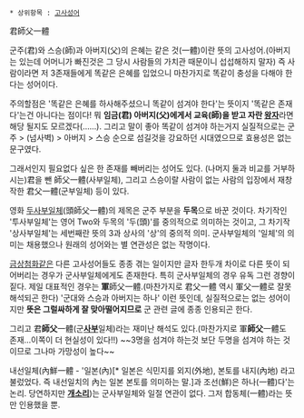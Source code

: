  * 상위항목 : [[고사성어]]

君師父一體

군주(君)와 스승(師)과 아버지(父)의 은혜는 같은 것(一體)이란 뜻의 고사성어.(아버지는 있는데 어머니가 빠진것은 그 당시 사람들의 가치관 때문이니 섭섭해하지 말자) 즉 사람이라면 저 3존재들에게 똑같은 은혜를 입었으니 마찬가지로 똑같이 충성을 다해야 한다는 성어이다.

주의할점은 '똑같은 은혜를 하사해주셨으니 똑같이 섬겨야 한다'는 뜻이지 '똑같은 존재다'는건 아니다는 점이다! 뭐 '''임금(君) 아버지(父)에게서 교육(師)을 받고 자란 [[왕자]]'''라면 해당 될지도 모르겠다(……). 그리고 말이 좋아 똑같이 섬겨야 하는거지 실질적으로는 군주 > (넘사벽) > 아버지 > 스승 순으로 섬길것을 강요하던 시대였으므로 효용성은 없는 문구였다.

그래서인지 필요없다 싶은 한 존재를 빼버리는 성어도 있다. (나머지 둘과 비교를 거부하시는)君을 뺀 師父一體(사부일체), 그리고 스승이랄 사람이 없는 사람의 입장에서 재창작한 君父一體(군부일체) 등이 있다.

영화 [[두사부일체]](頭師父一體)의 제목은 군주 부분을 '''두목'''으로 바꾼 것이다. 차기작인 '투사부일체'는 영어 Two와 두목의 '두(頭)'를 중의적으로 의미하는 것이고, 그 차기작 '상사부일체'는 세번째란 뜻의 3과 상사의 '상'의 중의적 의미. 군사부일체의 '일체'의 의미는 채용했으나 원래의 성어와는 별 연관성은 없는 작명이다.

[[금상첨화]]같은 다른 고사성어들도 종종 겪는 일이지만 글자 한두개 차이로 다른 뜻이 되어버리는 경우가 군사부일체에게도 존재한다. 특히 군사부일체의 경우 유독 그런 경향이 짙다. 제일 대표적인 경우는 '''軍'''師父一體.(마찬가지로 君父一體 역시 軍父一體로 잘못 해석되곤 한다) '군대와 스승과 아버지는 하나' 이런 뜻인데, 실질적으로는 없는 성어이지만 '''뜻은 그럴싸하게 잘 맞아떨어지므로''' 군 관련 글에 종종 인용되곤 한다.

그리고 君'''師父'''一體(군'''[[사부]]'''일체)라는 재미난 해석도 있다.(마찬가지로 軍'''師父'''一體도 존재...이쪽이 더 현실성이 있다!!) ~~3명을 섬겨야 하는것 보단 두명을 섬겨야 하는 것이므로 그나마 가망성이 높다~~

내선일체(內鮮一體 - '일본(內)[* 일본은 식민지를 외지(外地), 본토를 내지(內地) 라고 불렀었다. 즉 내선일치의 內는 일본 본토를 의미하는 말.]과 조선(鮮)은 하나(一體)다'는 논리. 당연하지만 '''[[개소리]]''')는 군사부일체와 일절 연관이 없다. 그저 합동체(一體)라는 뜻만 인용했을 뿐.
